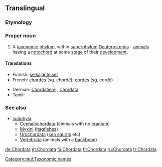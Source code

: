 ==Translingual==

===Etymology===
{{etyl|la|mul}} {{term|chorda||[[chord]], [[catgut]], [[string]]|lang=la}}

===Proper noun===
{{wikipedia}}
{{head|mul|proper nooun}}

# A [[taxonomic]] [[phylum]], within [[superphylum]] [[Deuterostomia]] - [[animal]]s having a [[notochord]] at some [[stage]] of their [[development]].

====Translations====
{{trans-top|a taxonomic phylum, within superphylum Deuterostomia}}
* Finnish: [[selkäjänteiset]]
* French: [[chordés]] {{m|p}}  (sg. chordé); [[cordés]] {{m|p}}  (sg. cordé)
{{trans-mid}}
* German: [[Chordatiere]] {{f|p}}, [[Chordata]] {{n|p}}
* Tamil: {{t|ta|முதுகுநாணிகள்|tr=mutukunaanikal|sc=Taml}}
{{trans-bottom}}

===See also===
{{wikispecies}}
* [[subphyla]]
** [[Cephalochordata]] (animals with no [[cranium]])
** [[Myxini]] ([[hagfish]]es)
** [[Urochordata]] ([[sea squirt]]s etc)
** [[Vertebrata]] (animals with a [[backbone]])

[[Category:mul:Taxonomic names]]

[[de:Chordata]]
[[et:Chordata]]
[[fa:Chordata]]
[[fr:Chordata]]
[[ru:Chordata]]
[[tr:Chordata]]
